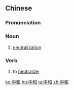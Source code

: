 ==Chinese==
{{zh-forms}}

===Pronunciation===
{{zh-pron
|m=zhōnghé
|c=zung1 wo4
|mn=qz:tiong-hô͘/tw,xm,zz:tiong-hô
|cat=n,v
}}

===Noun===
{{zh-noun}}

# {{lb|zh|chemistry}} [[neutralization]]

===Verb===
{{zh-verb}}

# {{lb|zh|chemistry}} to [[neutralize]]

[[ko:中和]]
[[hu:中和]]
[[ja:中和]]
[[zh:中和]]